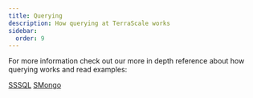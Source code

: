 ```yaml
---
title: Querying
description: How querying at TerraScale works
sidebar:
  order: 9
---
```


For more information check out our more in depth reference about how querying works and read examples:

[SSSQL](/reference/ssql/)
[SMongo](/reference/smongo/)